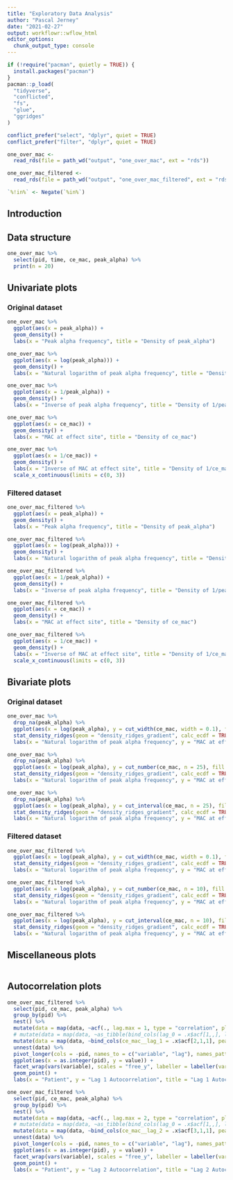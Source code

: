 ```yaml
---
title: "Exploratory Data Analysis"
author: "Pascal Jerney"
date: "2021-02-27"
output: workflowr::wflow_html
editor_options:
  chunk_output_type: console
---
```


```r

if (!require("pacman", quietly = TRUE)) {
  install.packages("pacman")
}
pacman::p_load(
  "tidyverse",
  "conflicted",
  "fs",
  "glue",
  "ggridges"
)

conflict_prefer("select", "dplyr", quiet = TRUE)
conflict_prefer("filter", "dplyr", quiet = TRUE)

one_over_mac <-
  read_rds(file = path_wd("output", "one_over_mac", ext = "rds"))

one_over_mac_filtered <-
  read_rds(file = path_wd("output", "one_over_mac_filtered", ext = "rds"))

`%!in%` <- Negate(`%in%`)

```

## Introduction


## Data structure

```r

one_over_mac %>%
  select(pid, time, ce_mac, peak_alpha) %>%
  print(n = 20)

```

## Univariate plots

### Original dataset

```r

one_over_mac %>%
  ggplot(aes(x = peak_alpha)) +
  geom_density() +
  labs(x = "Peak alpha frequency", title = "Density of peak_alpha")

one_over_mac %>%
  ggplot(aes(x = log(peak_alpha))) +
  geom_density() +
  labs(x = "Natural logarithm of peak alpha frequency", title = "Density of log(peak_alpha)")

one_over_mac %>%
  ggplot(aes(x = 1/peak_alpha)) +
  geom_density() +
  labs(x = "Inverse of peak alpha frequency", title = "Density of 1/peak_alpha")

one_over_mac %>%
  ggplot(aes(x = ce_mac)) +
  geom_density() +
  labs(x = "MAC at effect site", title = "Density of ce_mac")

one_over_mac %>%
  ggplot(aes(x = 1/ce_mac)) +
  geom_density() +
  labs(x = "Inverse of MAC at effect site", title = "Density of 1/ce_mac") +
  scale_x_continuous(limits = c(0, 3))

```

### Filtered dataset

```r

one_over_mac_filtered %>%
  ggplot(aes(x = peak_alpha)) +
  geom_density() +
  labs(x = "Peak alpha frequency", title = "Density of peak_alpha")

one_over_mac_filtered %>%
  ggplot(aes(x = log(peak_alpha))) +
  geom_density() +
  labs(x = "Natural logarithm of peak alpha frequency", title = "Density of log(peak_alpha)")

one_over_mac_filtered %>%
  ggplot(aes(x = 1/peak_alpha)) +
  geom_density() +
  labs(x = "Inverse of peak alpha frequency", title = "Density of 1/peak_alpha")

one_over_mac_filtered %>%
  ggplot(aes(x = ce_mac)) +
  geom_density() +
  labs(x = "MAC at effect site", title = "Density of ce_mac")

one_over_mac_filtered %>%
  ggplot(aes(x = 1/ce_mac)) +
  geom_density() +
  labs(x = "Inverse of MAC at effect site", title = "Density of 1/ce_mac") +
  scale_x_continuous(limits = c(0, 3))

```

## Bivariate plots

### Original dataset

```r

one_over_mac %>%
  drop_na(peak_alpha) %>%
  ggplot(aes(x = log(peak_alpha), y = cut_width(ce_mac, width = 0.1), fill = factor(stat(quantile)))) +
  stat_density_ridges(geom = "density_ridges_gradient", calc_ecdf = TRUE, quantile_lines = TRUE, quantiles = 4) +
  labs(x = "Natural logarithm of peak alpha frequency", y = "MAC at effect site", title = "Peak alpha frequency by ceMAC", subtitle = "Fixed bin width [0.1]") + scale_fill_viridis_d(name = "Quartiles")

one_over_mac %>%
  drop_na(peak_alpha) %>%
  ggplot(aes(x = log(peak_alpha), y = cut_number(ce_mac, n = 25), fill = factor(stat(quantile)))) +
  stat_density_ridges(geom = "density_ridges_gradient", calc_ecdf = TRUE, quantile_lines = TRUE, quantiles = 4) +
  labs(x = "Natural logarithm of peak alpha frequency", y = "MAC at effect site", title = "Peak alpha frequency by ceMAC", subtitle = "Equal number of observations per bin [25 bins]") + scale_fill_viridis_d(name = "Quartiles")

one_over_mac %>%
  drop_na(peak_alpha) %>%
  ggplot(aes(x = log(peak_alpha), y = cut_interval(ce_mac, n = 25), fill = factor(stat(quantile)))) +
  stat_density_ridges(geom = "density_ridges_gradient", calc_ecdf = TRUE, quantile_lines = TRUE, quantiles = 4) +
  labs(x = "Natural logarithm of peak alpha frequency", y = "MAC at effect site", title = "Peak alpha frequency by ceMAC", subtitle = "Equal range [25 bins]") + scale_fill_viridis_d(name = "Quartiles")

```

### Filtered dataset

```r

one_over_mac_filtered %>%
  ggplot(aes(x = log(peak_alpha), y = cut_width(ce_mac, width = 0.1), fill = factor(stat(quantile)))) +
  stat_density_ridges(geom = "density_ridges_gradient", calc_ecdf = TRUE, quantile_lines = TRUE, quantiles = 4) +
  labs(x = "Natural logarithm of peak alpha frequency", y = "MAC at effect site", title = "Peak alpha frequency by ceMAC", subtitle = "Fixed bin width [0.1], filtered dataset") + scale_fill_viridis_d(name = "Quartiles")

one_over_mac_filtered %>%
  ggplot(aes(x = log(peak_alpha), y = cut_number(ce_mac, n = 10), fill = factor(stat(quantile)))) +
  stat_density_ridges(geom = "density_ridges_gradient", calc_ecdf = TRUE, quantile_lines = TRUE, quantiles = 4) +
  labs(x = "Natural logarithm of peak alpha frequency", y = "MAC at effect site", title = "Peak alpha frequency by ceMAC", subtitle = "Equal number of observations per bin [10 bins], filtered dataset") + scale_fill_viridis_d(name = "Quartiles")

one_over_mac_filtered %>%
  ggplot(aes(x = log(peak_alpha), y = cut_interval(ce_mac, n = 10), fill = factor(stat(quantile)))) +
  stat_density_ridges(geom = "density_ridges_gradient", calc_ecdf = TRUE, quantile_lines = TRUE, quantiles = 4) +
  labs(x = "Natural logarithm of peak alpha frequency", y = "MAC at effect site", title = "Peak alpha frequency by ceMAC", subtitle = "Equal range [10 bins], filtered dataset") + scale_fill_viridis_d(name = "Quartiles")

```

## Miscellaneous plots

```r


```

## Autocorrelation plots

```r

one_over_mac_filtered %>%
  select(pid, ce_mac, peak_alpha) %>%
  group_by(pid) %>%
  nest() %>%
  mutate(data = map(data, ~acf(., lag.max = 1, type = "correlation", plot = FALSE))) %>%
  # mutate(data = map(data, ~as_tibble(bind_cols(lag_0 = .x$acf[1,,], lag_1 = .x$acf[2,,])))) %>%
  mutate(data = map(data, ~bind_cols(ce_mac__lag_1 = .x$acf[2,1,1], peak_alpha__lag_1 = .x$acf[2,2,2]))) %>%
  unnest(data) %>%
  pivot_longer(cols = -pid, names_to = c("variable", "lag"), names_pattern = "(.*)__lag_(.*)") %>%
  ggplot(aes(x = as.integer(pid), y = value)) +
  facet_wrap(vars(variable), scales = "free_y", labeller = labeller(variable = c("ce_mac" = "ceMAC", "peak_alpha" = "Peak alpha frequency"))) +
  geom_point() +
  labs(x = "Patient", y = "Lag 1 Autocorrelation", title = "Lag 1 Autocorrelation by variable")

one_over_mac_filtered %>%
  select(pid, ce_mac, peak_alpha) %>%
  group_by(pid) %>%
  nest() %>%
  mutate(data = map(data, ~acf(., lag.max = 2, type = "correlation", plot = FALSE))) %>%
  # mutate(data = map(data, ~as_tibble(bind_cols(lag_0 = .x$acf[1,,], lag_1 = .x$acf[2,,])))) %>%
  mutate(data = map(data, ~bind_cols(ce_mac__lag_2 = .x$acf[3,1,1], peak_alpha__lag_2 = .x$acf[3,2,2]))) %>%
  unnest(data) %>%
  pivot_longer(cols = -pid, names_to = c("variable", "lag"), names_pattern = "(.*)__lag_(.*)") %>%
  ggplot(aes(x = as.integer(pid), y = value)) +
  facet_wrap(vars(variable), scales = "free_y", labeller = labeller(variable = c("ce_mac" = "ceMAC", "peak_alpha" = "Peak alpha frequency"))) +
  geom_point() +
  labs(x = "Patient", y = "Lag 2 Autocorrelation", title = "Lag 2 Autocorrelation by variable")

```
